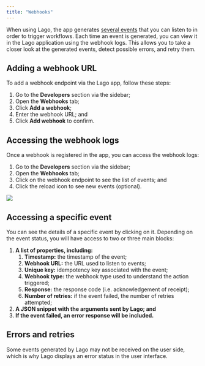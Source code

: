 ```yaml
---
title: "Webhooks"
---
```


When using Lago, the app generates [several events](/api-reference/webhooks/messages) that you can listen to in order to trigger workflows. Each time an event is generated, you can view it in the Lago application using the webhook logs. This allows you to take a closer look at the generated events, detect possible errors, and retry them.

## Adding a webhook URL

To add a webhook endpoint via the Lago app, follow these steps:
1. Go to the **Developers** section via the sidebar;
2. Open the **Webhooks** tab;
3. Click **Add a webhook**;
4. Enter the webhook URL; and
5. Click **Add webhook** to confirm.

## Accessing the webhook logs

Once a webhook is registered in the app, you can access the webhook logs:
1. Go to the **Developers** section via the sidebar;
2. Open the **Webhooks** tab;
3. Click on the webhook endpoint to see the list of events; and
4. Click the reload icon to see new events (optional).

<Frame caption="Webhook logs">
  <img src="/guide/images/webhook-logs.png" />
</Frame>

## Accessing a specific event

You can see the details of a specific event by clicking on it. Depending on the event status, you will have access to two or three main blocks:

1. **A list of properties, including:**
    1. **Timestamp:** the timestamp of the event;
    2. **Webhook URL:** the URL used to listen to events;
    3. **Unique key:** idempotency key associated with the event;
    4. **Webhook type:** the webhook type used to understand the action triggered;
    5. **Response:** the response code (i.e. acknowledgement of receipt);
    6. **Number of retries:** if the event failed, the number of retries attempted;
2. **A JSON snippet with the arguments sent by Lago; and**
3. **If the event failed, an error response will be included.**

## Errors and retries

Some events generated by Lago may not be received on the user side, which is why Lago displays an error status in the user interface.

